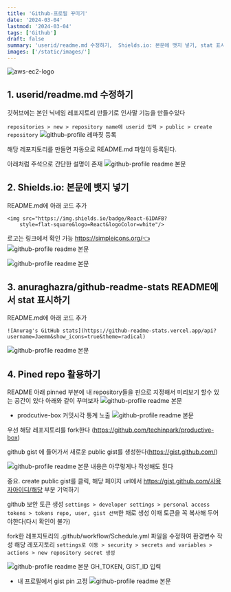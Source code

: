 ```yaml
---
title: 'Github-프로필 꾸미기'
date: '2024-03-04'
lastmod: '2024-03-04'
tags: ['Github']
draft: false
summary: 'userid/readme.md 수정하기,  Shields.io: 본문에 뱃지 넣기, stat 표시하기,  Pined repo 활용하기'
images: ['/static/images/']
---
```


![aws-ec2-logo](/static/images/github/github-logo.png)

<TOCInline toc={props.toc} exclude="Introduction" />

## 1. userid/readme.md 수정하기

깃허브에는 본인 닉네임 레포지토리 만들기로 인사말 기능을 만들수있다

`repositories > new > repository name에 userid 입력 > public > create repository`
![github-profile 레파짓 등록](/static/images/github/github-profile-setting.png)

해당 레포지토리를 만들면 자동으로 README.md 파일이 등록된다.

아래처럼 주석으로 간단한 설명이 존재
![github-profile readme 본문](/static/images/github/github-profile-setting2.png)

## 2. Shields.io: 본문에 뱃지 넣기

README.md에 아래 코드 추가

```
<img src="https://img.shields.io/badge/React-61DAFB?
    style=flat-square&logo=React&logoColor=white"/>
```

로고는 링크에서 확인 가능 https://simpleicons.org/👈
![github-profile readme 본문](/static/images/github/github-profile-setting3.png)

![github-profile readme 본문](/static/images/github/github-profile-setting4.png)

## 3. anuraghazra/github-readme-stats README에서 stat 표시하기

README.md에 아래 코드 추가

```
![Anurag's GitHub stats](https://github-readme-stats.vercel.app/api?username=Jaemm&show_icons=true&theme=radical)
```

![github-profile readme 본문](/static/images/github/github-profile-setting5.png)

## 4. Pined repo 활용하기

README 아래 pinned 부분에 내 repository들을 핀으로 지정해서 미리보기 할수 있는 공간이 있다 아래와 같이 꾸며보자
![github-profile readme 본문](/static/images/github/github-profile-setting6.png)

- prodcutive-box 커밋시각 통계 노출
  ![github-profile readme 본문](/static/images/github/github-profile-setting7.png)

우선 해당 레포지토리를 fork한다 (https://github.com/techinpark/productive-box)

github gist 에 들어가서 새로운 public gist를 생성한다(https://gist.github.com/)

![github-profile readme 본문](/static/images/github/github-profile-setting8.png)
내용은 아무렇게나 작성해도 된다

중요. create public gist를 클릭, 해당 페이지 url에서 https://gist.github.com/사용자아이디/해당 부분 기억하기

github 보안 토큰 생성
`settings > developer settings > personal access tokens > tokens
repo, user, gist 선택`한 채로 생성
이때 토큰을 꼭 복사해 두어야한다(다시 확인이 불가)

fork한 레포지토리의 .github/workflow/Schedule.yml 파일을 수정하여 환경변수 작성
해당 레포지토리 `settings로 이동 > security > secrets and variables > actions > new repository secret 생성`

![github-profile readme 본문](/static/images/github/github-profile-setting9.png)
GH_TOKEN, GIST_ID 입력

- 내 프로필에서 gist pin 고정
  ![github-profile readme 본문](/static/images/github/github-profile-setting10.png)
